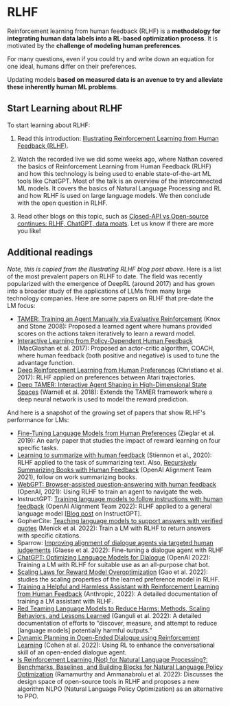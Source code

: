 # RLHF

Reinforcement learning from human feedback (RLHF) is a **methodology for integrating human data labels into a RL-based optimization process**.
It is motivated by the **challenge of modeling human preferences**.

For many questions, even if you could try and write down an equation for one ideal, humans differ on their preferences.

Updating models **based on measured data is an avenue to try and alleviate these inherently human ML problems**.

## Start Learning about RLHF

To start learning about RLHF:

1. Read this introduction: [Illustrating Reinforcement Learning from Human Feedback (RLHF)](https://huggingface.co/blog/rlhf).

2. Watch the recorded live we did some weeks ago, where Nathan covered the basics of Reinforcement Learning from Human Feedback (RLHF) and how this technology is being used to enable state-of-the-art ML tools like ChatGPT.
Most of the talk is an overview of the interconnected ML models. It covers the basics of Natural Language Processing and RL and how RLHF is used on large language models. We then conclude with the open question in RLHF.

<Youtube id="2MBJOuVq380" />

3. Read other blogs on this topic, such as [Closed-API vs Open-source continues: RLHF, ChatGPT, data moats](https://robotic.substack.com/p/rlhf-chatgpt-data-moats). Let us know if there are more you like!


## Additional readings

*Note, this is copied from the Illustrating RLHF blog post above*.
Here is a list of the most prevalent papers on RLHF to date. The field was recently popularized with the emergence of DeepRL (around 2017) and has grown into a broader study of the applications of LLMs from many large technology companies.
Here are some papers on RLHF that pre-date the LM focus:
- [TAMER: Training an Agent Manually via Evaluative Reinforcement](https://www.cs.utexas.edu/~pstone/Papers/bib2html-links/ICDL08-knox.pdf) (Knox and Stone 2008): Proposed a learned agent where humans provided scores on the actions taken iteratively to learn a reward model.
- [Interactive Learning from Policy-Dependent Human Feedback](http://proceedings.mlr.press/v70/macglashan17a/macglashan17a.pdf) (MacGlashan et al. 2017): Proposed an actor-critic algorithm, COACH, where human feedback (both positive and negative) is used to tune the advantage function.
- [Deep Reinforcement Learning from Human Preferences](https://proceedings.neurips.cc/paper/2017/hash/d5e2c0adad503c91f91df240d0cd4e49-Abstract.html) (Christiano et al. 2017): RLHF applied on preferences between Atari trajectories.
- [Deep TAMER: Interactive Agent Shaping in High-Dimensional State Spaces](https://ojs.aaai.org/index.php/AAAI/article/view/11485) (Warnell et al. 2018): Extends the TAMER framework where a deep neural network is used to model the reward prediction.

And here is a snapshot of the growing set of papers that show RLHF's performance for LMs:
- [Fine-Tuning Language Models from Human Preferences](https://arxiv.org/abs/1909.08593) (Zieglar et al. 2019): An early paper that studies the impact of reward learning on four specific tasks.
- [Learning to summarize with human feedback](https://proceedings.neurips.cc/paper/2020/hash/1f89885d556929e98d3ef9b86448f951-Abstract.html) (Stiennon et al., 2020): RLHF applied to the task of summarizing text. Also, [Recursively Summarizing Books with Human Feedback](https://arxiv.org/abs/2109.10862) (OpenAI Alignment Team 2021), follow on work summarizing books.
- [WebGPT: Browser-assisted question-answering with human feedback](https://arxiv.org/abs/2112.09332) (OpenAI, 2021): Using RLHF to train an agent to navigate the web.
- InstructGPT: [Training language models to follow instructions with human feedback](https://arxiv.org/abs/2203.02155) (OpenAI Alignment Team 2022): RLHF applied to a general language model [[Blog post](https://openai.com/blog/instruction-following/) on InstructGPT].
- GopherCite: [Teaching language models to support answers with verified quotes](https://www.deepmind.com/publications/gophercite-teaching-language-models-to-support-answers-with-verified-quotes) (Menick et al. 2022): Train a LM with RLHF to return answers with specific citations.
- Sparrow: [Improving alignment of dialogue agents via targeted human judgements](https://arxiv.org/abs/2209.14375) (Glaese et al. 2022): Fine-tuning a dialogue agent with RLHF
- [ChatGPT: Optimizing Language Models for Dialogue](https://openai.com/blog/chatgpt/) (OpenAI 2022): Training a LM with RLHF for suitable use as an all-purpose chat bot.
- [Scaling Laws for Reward Model Overoptimization](https://arxiv.org/abs/2210.10760) (Gao et al. 2022): studies the scaling properties of the learned preference model in RLHF.
- [Training a Helpful and Harmless Assistant with Reinforcement Learning from Human Feedback](https://arxiv.org/abs/2204.05862) (Anthropic, 2022): A detailed documentation of training a LM assistant with RLHF.
- [Red Teaming Language Models to Reduce Harms: Methods, Scaling Behaviors, and Lessons Learned](https://arxiv.org/abs/2209.07858) (Ganguli et al. 2022): A detailed documentation of efforts to “discover, measure, and attempt to reduce [language models] potentially harmful outputs.”
- [Dynamic Planning in Open-Ended Dialogue using Reinforcement Learning](https://arxiv.org/abs/2208.02294) (Cohen at al. 2022): Using RL to enhance the conversational skill of an open-ended dialogue agent.
- [Is Reinforcement Learning (Not) for Natural Language Processing?: Benchmarks, Baselines, and Building Blocks for Natural Language Policy Optimization](https://arxiv.org/abs/2210.01241) (Ramamurthy and Ammanabrolu et al. 2022): Discusses the design space of open-source tools in RLHF and proposes a new algorithm NLPO (Natural Language Policy Optimization) as an alternative to PPO.
